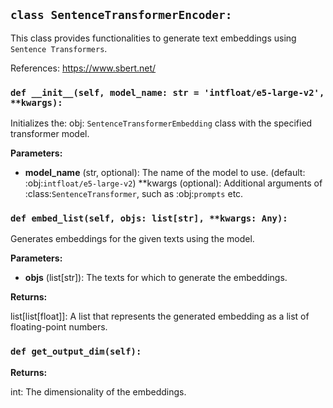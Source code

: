 <a id="camel.embeddings.sentence_transformers_embeddings"></a>

<a id="camel.embeddings.sentence_transformers_embeddings.SentenceTransformerEncoder"></a>

## `class SentenceTransformerEncoder:`

This class provides functionalities to generate text
embeddings using `Sentence Transformers`.

References:
https://www.sbert.net/

<a id="camel.embeddings.sentence_transformers_embeddings.SentenceTransformerEncoder.__init__"></a>

### `def __init__(self, model_name: str = 'intfloat/e5-large-v2', **kwargs):`

Initializes the: obj: `SentenceTransformerEmbedding` class
with the specified transformer model.

**Parameters:**

- **model_name** (str, optional): The name of the model to use. (default: :obj:`intfloat/e5-large-v2`) **kwargs (optional): Additional arguments of :class:`SentenceTransformer`, such as :obj:`prompts` etc.

<a id="camel.embeddings.sentence_transformers_embeddings.SentenceTransformerEncoder.embed_list"></a>

### `def embed_list(self, objs: list[str], **kwargs: Any):`

Generates embeddings for the given texts using the model.

**Parameters:**

- **objs** (list[str]): The texts for which to generate the embeddings.

**Returns:**

  list[list[float]]: A list that represents the generated embedding
as a list of floating-point numbers.

<a id="camel.embeddings.sentence_transformers_embeddings.SentenceTransformerEncoder.get_output_dim"></a>

### `def get_output_dim(self):`

**Returns:**

  int: The dimensionality of the embeddings.
